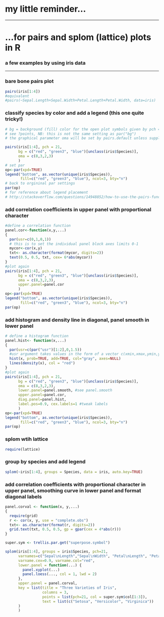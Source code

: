 # my little reminder...
***
# ...for pairs and splom (lattice) plots in R

### a few examples by using iris data 
***

### bare bone pairs plot
```r
pairs(iris[1:4])
#equivalent
#pairs(~Sepal.Length+Sepal.Width+Petal.Length+Petal.Width, data=iris)
```
### classify species by color and add a legend (this one quite tricky!)
```r
# bg = background (fill) color for the open plot symbols given by pch = 21
# see ?points, NB: this is not the same setting as par("bg")
# the graphical parameter oma will be set by pairs.default unless supplied as an argument here

pairs(iris[1:4], pch = 21,
      bg = c("red", "green3", "blue")[unclass(iris$Species)],
      oma = c(8,3,2,3)      
      )
# set par  
op<-par(xpd=TRUE)
legend("bottom", as.vector(unique(iris$Species)),
       fill=c("red", "green3", "blue"), ncol=3, bty="n")
# back to orgininal par settings
par(op)
# for reference about legend placement 
# http://stackoverflow.com/questions/14948852/how-to-use-the-pairs-function-combined-with-layout-in-r
```
### add correlation coefficients in upper panel with proportional character

```r
#define a correlation function
panel.cor<-function(x,y,...)
{
  par(usr=c(0,1,0,1))
  # this is to set the individual panel block axes limits 0-1
  mycor<-cor(x,y)
  txt<- as.character(format(mycor, digits=2))
  text(0.5, 0.5, txt, cex= 6*abs(mycor))
}
#plot again
pairs(iris[1:4], pch = 21,
      bg = c("red", "green3", "blue")[unclass(iris$Species)],
      oma = c(8,3,2,3), 
      upper.panel=panel.cor
      )
op<-par(xpd=TRUE)
legend("bottom", as.vector(unique(iris$Species)),
       fill=c("red", "green3", "blue"), ncol=3, bty="n")
par(op)
```
### add histogram and density line in diagonal, panel smooth in lower panel

```r
# define a histogram function
panel.hist<- function(x,...)
{
  par(usr=c(par("usr")[1:2],0,1.5))
  #usr argument takes values in the form of a vector c(xmin,xmax,ymin,ymax)
  hist(x, prob=TRUE, add=TRUE, col="gray", axes=NULL)
  lines(density(x), col = "red")
}
#plot again
pairs(iris[1:4], pch = 21,
      bg = c("red", "green3", "blue")[unclass(iris$Species)],
      oma = c(8,3,2,3),
      lower.panel=panel.smooth, #see panel.smooth
      upper.panel=panel.cor,
      diag.panel=panel.hist,
      label.pos=0.9, cex.labels=1 #tweak labels
      )
op<-par(xpd=TRUE)
legend("bottom", as.vector(unique(iris$Species)),
       fill=c("red", "green3", "blue"), ncol=3, bty="n")
par(op)
```
### splom wtih lattice
```r
require(lattice)
```
### group by species and add legend
```r
splom(~iris[1:4], groups = Species, data = iris, auto.key=TRUE)
```

### add correlation coefficients with proportional character in upper panel, smoothing curve in lower panel and format diagonal labels

```r
panel.corval <- function(x, y,...)
{
  require(grid)
  r <- cor(x, y, use = "complete.obs")
  txt<- as.character(format(r, digits=2))
  grid.text(txt, 0.5, 0.5, gp = gpar(cex = 4*abs(r)))
}

super.sym <- trellis.par.get("superpose.symbol")

splom(iris[1:4], groups = iris$Species, pch=21,
      varnames=c("Sepal\nLength","Sepal\nWidth", "Petal\nLength", "Petal\nWidth"),
      varname.cex=0.9, varname.col="red",
      lower.panel = function(...) {
        panel.xyplot(...)
        panel.loess(..., col = 1, lwd = 2)
      },
      upper.panel = panel.corval,
      key = list(title = "Three Varieties of Iris",
                 columns = 3, 
                 points = list(pch=21, col = super.sym$col[1:3]),
                 text = list(c("Setosa", "Versicolor", "Virginica"))
      )
      ) 
```


